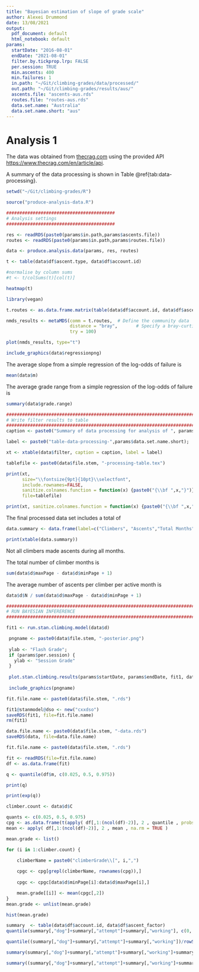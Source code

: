 ```yaml
---
title: "Bayesian estimation of slope of grade scale"
author: Alexei Drummond
date: 13/08/2021
output:
  pdf_document: default
  html_notebook: default
params:
  startDate: "2016-08-01"
  endDate: "2021-08-01"
  filter.by.tickprop.lrp: FALSE
  per.session: TRUE
  min.ascents: 400
  min.failures: 1
  in.path: "~/Git/climbing-grades/data/processed/"
  out.path: "~/Git/climbing-grades/results/aus/"
  ascents.file: "ascents-aus.rds"
  routes.file: "routes-aus.rds" 
  data.set.name: "Australia"
  data.set.name.short: "aus"
---
```


# Analysis 1

The data was obtained from [thecrag.com](thecrag.com) using the provided API [https://www.thecrag.com/en/article/api](https://www.thecrag.com/en/article/api). 

A summary of the data processing is shown in Table \@ref{tab:data-processing}.

```r
setwd("~/Git/climbing-grades/R")

source("produce-analysis-data.R")
```


```r
#########################################
# Analysis settings
#########################################

res <- readRDS(paste0(params$in.path,params$ascents.file))
routes <- readRDS(paste0(params$in.path,params$routes.file))

data <- produce.analysis.data(params, res, routes)
```

```r
t <- table(data$df$ascent.type, data$df$account.id)

#normalise by column sums
#t <- t/colSums(t)[col(t)]

heatmap(t)
```

```r
library(vegan)

t.routes <- as.data.frame.matrix(table(data$df$account.id, data$df$ascent.type))

nmds_results <- metaMDS(comm = t.routes,  # Define the community data 
                        distance = "bray",       # Specify a bray-curtis distance
                        try = 100)  

plot(nmds_results, type="t")

```

```r
include_graphics(data$regressionpng)
```

The average slope from a simple regression of the log-odds of failure is
```r
mean(data$m)
```
The average grade range from a simple regression of the log-odds of failure is
```r
summary(data$grade.range)
```

```r
##########################################################################################
# Write filter results to table
##########################################################################################
caption <- paste0("Summary of data processing for analysis of ", params$data.set.name, " ascent data.")

label <- paste0("table-data-processing-",params$data.set.name.short);

xt <- xtable(data$filter, caption = caption, label = label)

tablefile <- paste0(data$file.stem, "-processing-table.tex")

print(xt, 
      size="\\fontsize{9pt}{10pt}\\selectfont", 
      include.rownames=FALSE,
      sanitize.colnames.function = function(x) {paste0("{\\bf ",x,"}")}, 
      file=tablefile)

print(xt, sanitize.colnames.function = function(x) {paste0("{\\bf ",x,"}")})
```

The final processed data set includes a total of 

```r
data.summary <- data.frame(label=c("Climbers", "Ascents","Total Months"), value=c(data$d$C, data$d$N, data$d$P))

print(xtable(data.summary))
```

Not all climbers made ascents during all months. 

The total number of climber months is
```r
sum(data$d$maxPage - data$d$minPage + 1)
```

The average number of ascents per climber per active month is
```r
data$d$N / sum(data$d$maxPage - data$d$minPage + 1)
```

```r
##########################################################################################
# RUN BAYESIAN INFERERENCE
##########################################################################################

fit1 <- run.stan.climbing.model(data$d)
```


```r
 pngname <- paste0(data$file.stem, "-posterior.png")
 
 ylab <- "Flash Grade";
 if (params$per.session) {
   ylab <- "Session Grade"
 }
 
 plot.stan.climbing.results(params$startDate, params$endDate, fit1, data$d, pngname, ylab=ylab);
 
 include_graphics(pngname)
```


```r
fit.file.name <- paste0(data$file.stem, ".rds")

fit1@stanmodel@dso <- new("cxxdso")
saveRDS(fit1, file=fit.file.name)
rm(fit1)

data.file.name <- paste0(data$file.stem, "-data.rds")
saveRDS(data, file=data.file.name)
```

```r
fit.file.name <- paste0(data$file.stem, ".rds")

fit <- readRDS(file=fit.file.name)
df <- as.data.frame(fit)

```

```r

q <- quantile(df$m, c(0.025, 0.5, 0.975))

print(q)

print(exp(q))
```
```r

climber.count <- data$d$C  

quants <- c(0.025, 0.5, 0.975)
cpg <- as.data.frame(t(apply( df[,1:(ncol(df)-2)], 2 , quantile , probs = quants , na.rm = TRUE )))
mean <- apply( df[,1:(ncol(df)-2)], 2 , mean , na.rm = TRUE )

mean.grade <- list()

for (i in 1:climber.count) {

    climberName = paste0("climberGrade\\[", i,",")
    
    cpgc <- cpg[grepl(climberName, rownames(cpg)),]
  
    cpgc <- cpgc[data$d$minPage[i]:data$d$maxPage[i],]

    mean.grade[[i]] <- mean(cpgc[,2])
}
mean.grade <- unlist(mean.grade)

hist(mean.grade)

```

```r
summary  <- table(data$df$account.id, data$df$ascent_factor)
quantile(summary[,"dog"]+summary[,"attempt"]+summary[,"working"], c(0, 0.025, 0.05, 0.1, 0.5, 0.9, 0.95, 0.975, 1))

quantile((summary[,"dog"]+summary[,"attempt"]+summary[,"working"])/rowSums(summary), c(0, 0.025, 0.05, 0.5, 0.95, 0.975,1))

summary(summary[,"dog"]+summary[,"attempt"]+summary[,"working"]+summary[,"retreat"])

summary((summary[,"dog"]+summary[,"attempt"]+summary[,"working"]+summary[,"retreat"])/rowSums(summary))

```